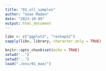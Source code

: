 ```yaml
---
title: "01_all_samples"
author: "Sean Maden"
date: "2023-10-09"
output: html_document
---
```


```r
libv <- c("ggplot2", "reshape2")
sapply(libv, library, character.only = TRUE)

knitr::opts_chunk$set(echo = TRUE)
setwd("..")
setwd("..")
load("./env/01_mae/")

```
